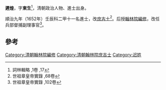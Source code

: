 '''遲煌'''，字'''東生'''<ref>詞林輯略 ,1卷 ,17</ref>，清朝政治人物、進士出身。

順治九年（1652年）壬辰科二甲十一名進士，改[[庶吉士|庶吉士]]<ref>世祖章皇帝實錄 ,68卷</ref>。后授[[翰林院|翰林院]][[編修|編修]]，改任兵部督捕副理事官<ref>世祖章皇帝實錄 ,102卷</ref>。

==參考==
{{Reflist}}
{{清朝人物小作品}}
{{順治九年壬辰科殿試金榜}}
{{DEFAULTSORT:Chi遲}}
[[Category:清朝翰林院編修|Category:清朝翰林院編修]]
[[Category:清朝翰林院庶吉士|Category:清朝翰林院庶吉士]]
[[Category:迟姓|Category:迟姓]]
